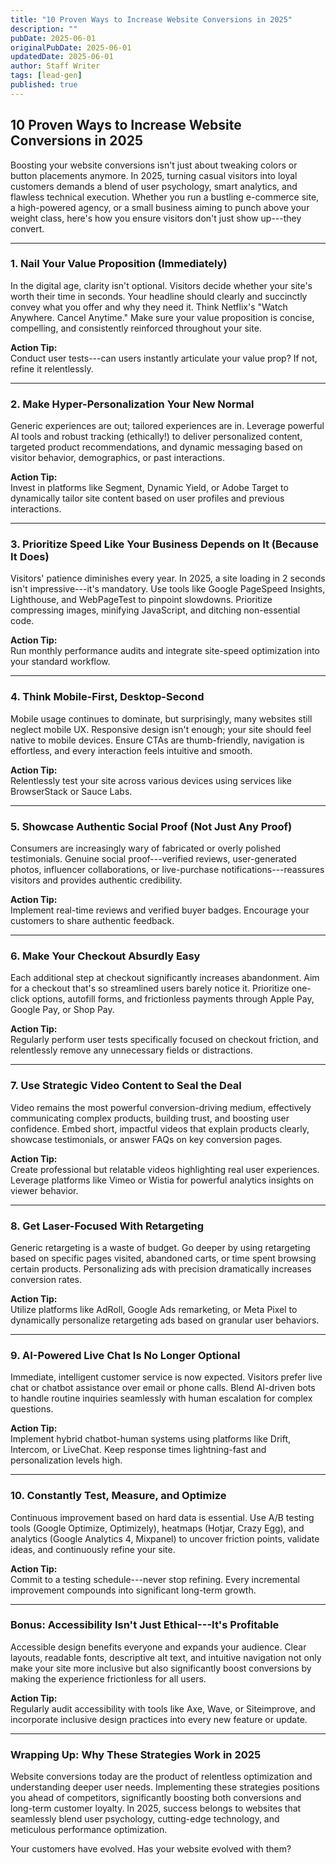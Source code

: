 ```yaml
---
title: "10 Proven Ways to Increase Website Conversions in 2025"
description: ""
pubDate: 2025-06-01
originalPubDate: 2025-06-01
updatedDate: 2025-06-01
author: Staff Writer
tags: [lead-gen]
published: true
---
```


10 Proven Ways to Increase Website Conversions in 2025
------------------------------------------------------

Boosting your website conversions isn't just about tweaking colors or button placements anymore. In 2025, turning casual visitors into loyal customers demands a blend of user psychology, smart analytics, and flawless technical execution. Whether you run a bustling e-commerce site, a high-powered agency, or a small business aiming to punch above your weight class, here's how you ensure visitors don't just show up---they convert.

* * * * *

### 1\. Nail Your Value Proposition (Immediately)

In the digital age, clarity isn't optional. Visitors decide whether your site's worth their time in seconds. Your headline should clearly and succinctly convey what you offer and why they need it. Think Netflix's "Watch Anywhere. Cancel Anytime." Make sure your value proposition is concise, compelling, and consistently reinforced throughout your site.

**Action Tip:**\
Conduct user tests---can users instantly articulate your value prop? If not, refine it relentlessly.

* * * * *

### 2\. Make Hyper-Personalization Your New Normal

Generic experiences are out; tailored experiences are in. Leverage powerful AI tools and robust tracking (ethically!) to deliver personalized content, targeted product recommendations, and dynamic messaging based on visitor behavior, demographics, or past interactions.

**Action Tip:**\
Invest in platforms like Segment, Dynamic Yield, or Adobe Target to dynamically tailor site content based on user profiles and previous interactions.

* * * * *

### 3\. Prioritize Speed Like Your Business Depends on It (Because It Does)

Visitors' patience diminishes every year. In 2025, a site loading in 2 seconds isn't impressive---it's mandatory. Use tools like Google PageSpeed Insights, Lighthouse, and WebPageTest to pinpoint slowdowns. Prioritize compressing images, minifying JavaScript, and ditching non-essential code.

**Action Tip:**\
Run monthly performance audits and integrate site-speed optimization into your standard workflow.

* * * * *

### 4\. Think Mobile-First, Desktop-Second

Mobile usage continues to dominate, but surprisingly, many websites still neglect mobile UX. Responsive design isn't enough; your site should feel native to mobile devices. Ensure CTAs are thumb-friendly, navigation is effortless, and every interaction feels intuitive and smooth.

**Action Tip:**\
Relentlessly test your site across various devices using services like BrowserStack or Sauce Labs.

* * * * *

### 5\. Showcase Authentic Social Proof (Not Just Any Proof)

Consumers are increasingly wary of fabricated or overly polished testimonials. Genuine social proof---verified reviews, user-generated photos, influencer collaborations, or live-purchase notifications---reassures visitors and provides authentic credibility.

**Action Tip:**\
Implement real-time reviews and verified buyer badges. Encourage your customers to share authentic feedback.

* * * * *

### 6\. Make Your Checkout Absurdly Easy

Each additional step at checkout significantly increases abandonment. Aim for a checkout that's so streamlined users barely notice it. Prioritize one-click options, autofill forms, and frictionless payments through Apple Pay, Google Pay, or Shop Pay.

**Action Tip:**\
Regularly perform user tests specifically focused on checkout friction, and relentlessly remove any unnecessary fields or distractions.

* * * * *

### 7\. Use Strategic Video Content to Seal the Deal

Video remains the most powerful conversion-driving medium, effectively communicating complex products, building trust, and boosting user confidence. Embed short, impactful videos that explain products clearly, showcase testimonials, or answer FAQs on key conversion pages.

**Action Tip:**\
Create professional but relatable videos highlighting real user experiences. Leverage platforms like Vimeo or Wistia for powerful analytics insights on viewer behavior.

* * * * *

### 8\. Get Laser-Focused With Retargeting

Generic retargeting is a waste of budget. Go deeper by using retargeting based on specific pages visited, abandoned carts, or time spent browsing certain products. Personalizing ads with precision dramatically increases conversion rates.

**Action Tip:**\
Utilize platforms like AdRoll, Google Ads remarketing, or Meta Pixel to dynamically personalize retargeting ads based on granular user behaviors.

* * * * *

### 9\. AI-Powered Live Chat Is No Longer Optional

Immediate, intelligent customer service is now expected. Visitors prefer live chat or chatbot assistance over email or phone calls. Blend AI-driven bots to handle routine inquiries seamlessly with human escalation for complex questions.

**Action Tip:**\
Implement hybrid chatbot-human systems using platforms like Drift, Intercom, or LiveChat. Keep response times lightning-fast and personalization levels high.

* * * * *

### 10\. Constantly Test, Measure, and Optimize

Continuous improvement based on hard data is essential. Use A/B testing tools (Google Optimize, Optimizely), heatmaps (Hotjar, Crazy Egg), and analytics (Google Analytics 4, Mixpanel) to uncover friction points, validate ideas, and continuously refine your site.

**Action Tip:**\
Commit to a testing schedule---never stop refining. Every incremental improvement compounds into significant long-term growth.

* * * * *

### Bonus: Accessibility Isn't Just Ethical---It's Profitable

Accessible design benefits everyone and expands your audience. Clear layouts, readable fonts, descriptive alt text, and intuitive navigation not only make your site more inclusive but also significantly boost conversions by making the experience frictionless for all users.

**Action Tip:**\
Regularly audit accessibility with tools like Axe, Wave, or Siteimprove, and incorporate inclusive design practices into every new feature or update.

* * * * *

### Wrapping Up: Why These Strategies Work in 2025

Website conversions today are the product of relentless optimization and understanding deeper user needs. Implementing these strategies positions you ahead of competitors, significantly boosting both conversions and long-term customer loyalty. In 2025, success belongs to websites that seamlessly blend user psychology, cutting-edge technology, and meticulous performance optimization.

Your customers have evolved. Has your website evolved with them?